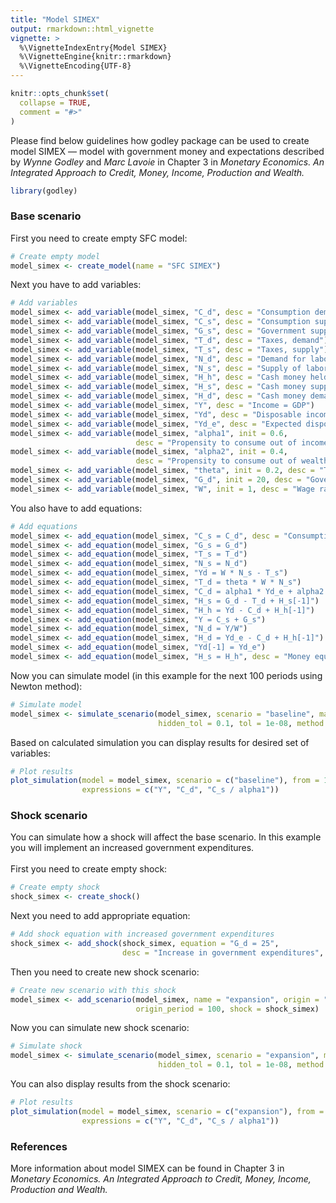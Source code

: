 ```yaml
---
title: "Model SIMEX"
output: rmarkdown::html_vignette
vignette: >
  %\VignetteIndexEntry{Model SIMEX}
  %\VignetteEngine{knitr::rmarkdown}
  %\VignetteEncoding{UTF-8}
---
```


```r
knitr::opts_chunk$set(
  collapse = TRUE,
  comment = "#>"
)
```

Please find below guidelines how godley package can be used to create model SIMEX — model with government money and expectations described by *Wynne Godley* and *Marc Lavoie* in Chapter 3 in *Monetary Economics. An Integrated Approach to Credit, Money, Income, Production and Wealth.*

```r
library(godley)
```

### Base scenario
First you need to create empty SFC model:
```r
# Create empty model
model_simex <- create_model(name = "SFC SIMEX")
```

Next you have to add variables:
```r
# Add variables
model_simex <- add_variable(model_simex, "C_d", desc = "Consumption demand by households")
model_simex <- add_variable(model_simex, "C_s", desc = "Consumption supply")
model_simex <- add_variable(model_simex, "G_s", desc = "Government supply")
model_simex <- add_variable(model_simex, "T_d", desc = "Taxes, demand")
model_simex <- add_variable(model_simex, "T_s", desc = "Taxes, supply")
model_simex <- add_variable(model_simex, "N_d", desc = "Demand for labor")
model_simex <- add_variable(model_simex, "N_s", desc = "Supply of labor")
model_simex <- add_variable(model_simex, "H_h", desc = "Cash money held by households")
model_simex <- add_variable(model_simex, "H_s", desc = "Cash money supplied by the government")
model_simex <- add_variable(model_simex, "H_d", desc = "Cash money demanded by the government")
model_simex <- add_variable(model_simex, "Y", desc = "Income = GDP")
model_simex <- add_variable(model_simex, "Yd", desc = "Disposable income of households")
model_simex <- add_variable(model_simex, "Yd_e", desc = "Expected disposable income of households")
model_simex <- add_variable(model_simex, "alpha1", init = 0.6, 
                            desc = "Propensity to consume out of income")
model_simex <- add_variable(model_simex, "alpha2", init = 0.4, 
                            desc = "Propensity to consume out of wealth")
model_simex <- add_variable(model_simex, "theta", init = 0.2, desc = "Tax rate")
model_simex <- add_variable(model_simex, "G_d", init = 20, desc = "Government demand")
model_simex <- add_variable(model_simex, "W", init = 1, desc = "Wage rate")

```

You also have to add equations:
```r
# Add equations
model_simex <- add_equation(model_simex, "C_s = C_d", desc = "Consumption")
model_simex <- add_equation(model_simex, "G_s = G_d")
model_simex <- add_equation(model_simex, "T_s = T_d")
model_simex <- add_equation(model_simex, "N_s = N_d")
model_simex <- add_equation(model_simex, "Yd = W * N_s - T_s")
model_simex <- add_equation(model_simex, "T_d = theta * W * N_s")
model_simex <- add_equation(model_simex, "C_d = alpha1 * Yd_e + alpha2 * H_h[-1]")
model_simex <- add_equation(model_simex, "H_s = G_d - T_d + H_s[-1]")
model_simex <- add_equation(model_simex, "H_h = Yd - C_d + H_h[-1]")
model_simex <- add_equation(model_simex, "Y = C_s + G_s")
model_simex <- add_equation(model_simex, "N_d = Y/W")
model_simex <- add_equation(model_simex, "H_d = Yd_e - C_d + H_h[-1]")
model_simex <- add_equation(model_simex, "Yd[-1] = Yd_e")
model_simex <- add_equation(model_simex, "H_s = H_h", desc = "Money equilibrium", hidden = TRUE)
```

Now you can simulate model (in this example for the next 100 periods using Newton method):
```r
# Simulate model
model_simex <- simulate_scenario(model_simex, scenario = "baseline", max_iter = 350, periods = 100, 
                                 hidden_tol = 0.1, tol = 1e-08, method = "Newton")
```

Based on calculated simulation you can display results for desired set of variables:
```r
# Plot results
plot_simulation(model = model_simex, scenario = c("baseline"), from = 1, to = 50, 
                expressions = c("Y", "C_d", "C_s / alpha1"))
```

### Shock scenario
You can simulate how a shock will affect the base scenario. In this example you will implement an increased government expenditures. \
\
First you need to create empty shock:
```r
# Create empty shock
shock_simex <- create_shock()
```

Next you need to add appropriate equation:
```r
# Add shock equation with increased government expenditures
shock_simex <- add_shock(shock_simex, equation = "G_d = 25", 
                         desc = "Increase in government expenditures", start = 5, end = 50)
```

Then you need to create new shock scenario:
```r
# Create new scenario with this shock
model_simex <- add_scenario(model_simex, name = "expansion", origin = "baseline", 
                            origin_period = 100, shock = shock_simex)
```

Now you can simulate new shock scenario:
```r
# Simulate shock
model_simex <- simulate_scenario(model_simex, scenario = "expansion", max_iter = 350, periods = 100, 
                                 hidden_tol = 0.1, tol = 1e-08, method = "Newton")
```

You can also display results from the shock scenario:
```r
# Plot results
plot_simulation(model = model_simex, scenario = c("expansion"), from = 1, to = 50, 
                expressions = c("Y", "C_d", "C_s / alpha1"))
```

### References
More information about model SIMEX can be found in Chapter 3 in *Monetary Economics. An Integrated Approach to Credit, Money, Income, Production and Wealth.*